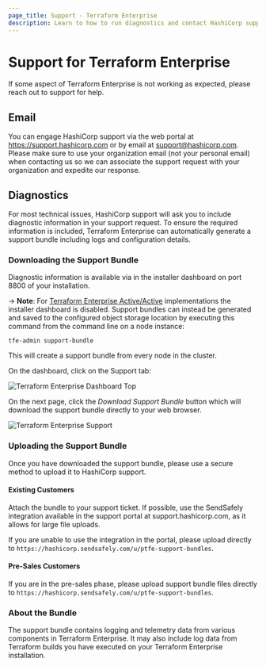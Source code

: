 ```yaml
---
page_title: Support - Terraform Enterprise
description: Learn to how to run diagnostics and contact HashiCorp support.
---
```


# Support for Terraform Enterprise

If some aspect of Terraform Enterprise is not working as
expected, please reach out to support for help.

## Email

You can engage HashiCorp support via the web portal at <https://support.hashicorp.com> or
by email at <support@hashicorp.com>. Please make sure
to use your organization email (not your personal email) when contacting us so
we can associate the support request with your organization and expedite our
response.

## Diagnostics

For most technical issues, HashiCorp support will ask you to include diagnostic
information in your support request. To ensure the required information is included,
Terraform Enterprise can automatically generate a support bundle including logs and configuration details.

### Downloading the Support Bundle

Diagnostic information is available via in the installer dashboard on port 8800 of your installation.

-> **Note**: For [Terraform Enterprise Active/Active](/enterprise/install/automated/active-active) implementations the
installer dashboard is disabled. Support bundles can instead be generated and saved to the configured
object storage location by executing this command from the command line on a node instance:

```
tfe-admin support-bundle
```

This will create a support bundle from every node in the cluster.

On the dashboard, click on the Support tab:

![Terraform Enterprise Dashboard Top](/img/docs/tfe-dashboard.png)

On the next page, click the _Download Support Bundle_ button which will download the support bundle directly to your web browser.

![Terraform Enterprise Support](/img/docs/tfe-support.png)

### Uploading the Support Bundle

Once you have downloaded the support bundle, please use a secure method to upload it to HashiCorp support.

#### Existing Customers

Attach the bundle to your support ticket. If possible, use the SendSafely integration available in the support portal at support.hashicorp.com, as it allows for large file uploads.

If you are unable to use the integration in the portal, please upload directly to `https://hashicorp.sendsafely.com/u/ptfe-support-bundles`.

#### Pre-Sales Customers

If you are in the pre-sales phase, please upload support bundle files directly to `https://hashicorp.sendsafely.com/u/ptfe-support-bundles`.

### About the Bundle

The support bundle contains logging and telemetry data from various components
in Terraform Enterprise. It may also include log data from Terraform builds you have executed on your Terraform Enterprise installation.
